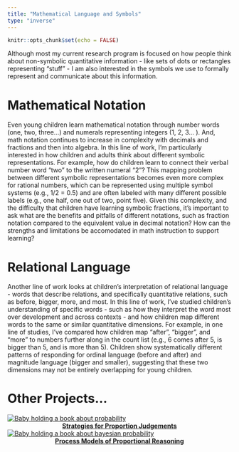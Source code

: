```yaml
---
title: "Mathematical Language and Symbols"
type: "inverse"
---
```


```r
knitr::opts_chunk$set(echo = FALSE)
```


<div class = "row">
<div class = "col-md-10">


::: {.floatting}

Although most my current research program is focused on how people think about non-symbolic quantitative information - like sets of dots or rectangles representing "stuff" - I am also interested in the symbols we use to formally represent and communicate about this information. 

# Mathematical Notation

Even young children learn mathematical notation through number words (one, two, three...) and numerals representing integers (1, 2, 3... ). And, math notation continues to increase in complexity with decimals and fractions and then into algebra. In this line of work, I'm particularly interested in how children and adults think about different symbolic representations. For example, how do children learn to connect their verbal number word "two" to the written numeral "2"? This mapping problem between different symbolic representations becomes even more complex for rational numbers, which can be represented using multiple symbol systems (e.g., 1/2 = 0.5) and are often labeled with many different possible labels (e.g., one half, one out of two, point five). Given this complexity, and the difficulty that children have learning symbolic fractions, it's important to ask what are the benefits and pitfalls of different notations, such as fraction notation compared to the equivalent value in decimal notation? How can the strengths and limitations be accomodated in math instruction to support learning?

# Relational Language

Another line of work looks at children's interpretation of relational language - words that describe relations, and specifically quantitative relations, such as before, bigger, more, and most. In this line of work, I've studied children's understanding of specific words - such as how they interpret the word most over development and across contexts - and how children map different words to the same or similar quantitative dimensions. For example, in one line of studies, I've compared how children map "after", "bigger", and "more" to numbers further along in the count list (e.g., 6 comes after 5, is bigger than 5, and is more than 5). Children show systematically different patterns of responding for ordinal language (before and after) and magnitude language (bigger and smaller), suggesting that these two dimensions may not be entirely overlapping for young children. 


:::

</div>
</div>

# Other Projects...

<div class = "row">

<div class = "col-md-4">
[![Baby holding a book about probability](images/E_Probability.jpg)](projects_strategies.html)
<center>
<strong>[Strategies for Proportion Judgements](projects_strategies.html)</strong>
</center>

</div>
<div class = "col-md-4">

[![Baby holding a book about bayesian probability](images/E_Bayesian.jpg)](projects_processes.html)
<center>
<strong>[Process Models of Proportional Reasoning](projects_processes.html)</strong>
</center>
</div>


</div>
</div>